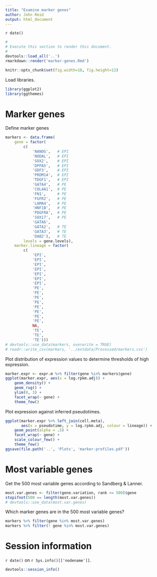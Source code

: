 ```yaml
---
title: "Examine marker genes"
author: John Reid
output: html_document
---
```


`r date()`

```r
#
# Execute this section to render this document.
#
devtools::load_all('..')
rmarkdown::render('marker-genes.Rmd')
```

```r
knitr::opts_chunk$set(fig.width=18, fig.height=12)
```

Load libraries.
```r
library(ggplot2)
library(ggthemes)
```


# Marker genes

Define marker genes
```r
markers <- data.frame(
    gene = factor(
        c(
            'NANOG',   # EPI
            'NODAL',   # EPI
            'SOX2',    # EPI
            'DPPA5',   # EPI
            'GDF3',    # EPI
            'PRDM14',  # EPI
            'TDGF1',   # EPI
            'GATA4',   # PE
            'COL4A1',  # PE
            'FN1',     # PE
            'FGFR2',   # PE
            'LAMA4',   # PE
            'HNF1B',   # PE
            'PDGFRA',  # PE
            'SOX17',   # PE
            'GATA6',
            'GATA2',   # TE
            'GATA3',   # TE
            'DAB2'),   # TE
        levels = gene.levels),
    marker.lineage = factor(
        c(
            'EPI',
            'EPI',
            'EPI',
            'EPI',
            'EPI',
            'EPI',
            'EPI',
            'PE',
            'PE',
            'PE',
            'PE',
            'PE',
            'PE',
            'PE',
            'PE',
            NA,
            'TE',
            'TE',
            'TE')))
# devtools::use_data(markers, overwrite = TRUE)
# readr::write_csv(markers, '../extdata/Processed/markers.csv')
```

Plot distribution of expression values to determine thresholds of high
expression.
```r
marker.expr <- expr.m %>% filter(gene %in% markers$gene)
ggplot(marker.expr, aes(x = log.rpkm.adj)) +
    geom_density() +
    geom_rug() +
    ylim(0, 3) +
    facet_wrap(~ gene) +
    theme_few()
```

Plot expression against inferred pseudotimes.
```r
ggplot(marker.expr %>% left_join(cell.meta),
       aes(x = pseudotime, y = log.rpkm.adj, colour = lineage)) +
    geom_point(alpha = .5) +
    facet_wrap(~ gene) +
    scale_colour_few() +
    theme_few()
ggsave(file.path('..', 'Plots', 'marker-profiles.pdf'))
```


# Most variable genes

Get the 500 most variable genes according to Sandberg & Lanner.
```r
most.var.genes <- filter(gene.variation, rank <= 500)$gene
stopifnot(500 == length(most.var.genes))
# devtools::use_data(most.var.genes)
```

Which marker genes are in the 500 most variable genes?
```r
markers %>% filter(gene %in% most.var.genes)
markers %>% filter(! gene %in% most.var.genes)
```


# Session information

`r date()` on `r Sys.info()[['nodename']]`.
```r
devtools::session_info()
```
